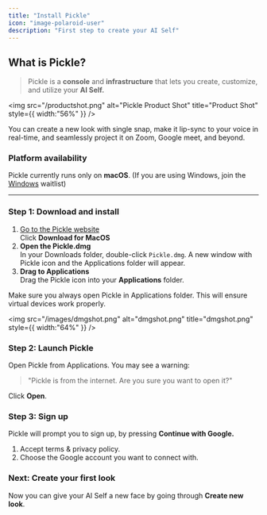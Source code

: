```yaml
---
title: "Install Pickle"
icon: "image-polaroid-user"
description: "First step to create your AI Self"
---
```


## What is Pickle?

> Pickle is a **console** and **infrastructure** that lets you create, customize, and utilize your **AI Self.**

<img
  src="/productshot.png"
  alt="Pickle Product Shot"
  title="Product Shot"
  style={{ width:"56%" }}
/>

You can create a new look with single snap, make it lip-sync to your voice in real-time, and seamlessly project it on Zoom, Google meet, and beyond.

### Platform availability

Pickle currently runs only on **macOS**. (If you are using Windows, join the [Windows](https://tally.so/r/wQWQq8) waitlist)

---

### Step 1: Download and install

1. [Go to the Pickle website](https://www.pickle.com)\
   Click **Download for MacOS**
2. **Open the Pickle.dmg**\
   In your Downloads folder, double-click `Pickle.dmg`. A new window with Pickle icon and the Applications folder will appear.
3. **Drag to Applications**\
   Drag the Pickle icon into your **Applications** folder.

<Danger>
  Make sure you always open Pickle in Applications folder. This will ensure virtual devices work properly.
</Danger>

<img
  src="/images/dmgshot.png"
  alt="dmgshot.png"
  title="dmgshot.png"
  style={{ width:"64%" }}
/>

### Step 2: Launch Pickle

Open Pickle from Applications. You may see a warning:

> "Pickle is from the internet. Are you sure you want to open it?"

Click **Open**.

### Step 3: Sign up

Pickle will prompt you to sign up, by pressing **Continue with Google.**

1. Accept terms & privacy policy.
2. Choose the Google account you want to connect with.

### Next: Create your first look

Now you can give your AI Self a new face by going through **Create new look**.